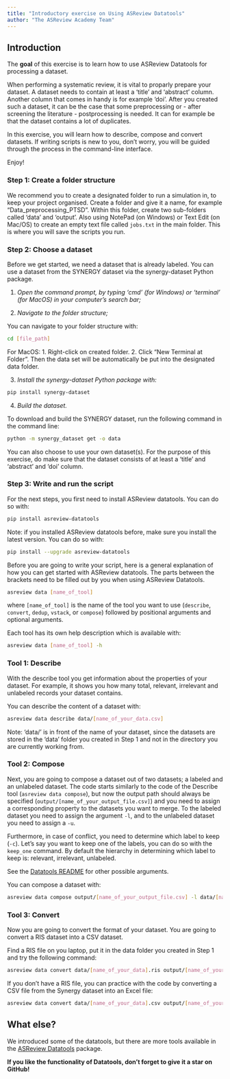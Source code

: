 ```yaml
---
title: "Introductory exercise on Using ASReview Datatools"
author: "The ASReview Academy Team"
---
```


## Introduction

The **goal** of this exercise is to learn how to use ASReview Datatools for processing a dataset.  

When performing a systematic review, it is vital to proparly prepare your dataset. A dataset needs to contain at least a 'title' and 'abstract' column. Another column that comes in handy is for example 'doi'. After you created such a dataset, it can be the case that some preprocessing or - after screening the literature - postprocessing is needed. It can for example be that the dataset contains a lot of duplicates.

In this exercise, you will learn how to describe, compose and convert datasets. If writing scripts is new to you, don’t worry, you will be guided through the process in the command-line interface.

Enjoy!

### Step 1: Create a folder structure

We recommend you to create a designated folder to run a simulation in,
to keep your project organised. Create a folder and give it a name, for
example “Data_preprocessing_PTSD”. Within this folder, create two
sub-folders called ‘data’ and ‘output’. Also using NotePad (on Windows)
or Text Edit (on Mac/OS) to create an empty text file called `jobs.txt`
in the main folder. This is where you will save the scripts you run.

### Step 2: Choose a dataset

Before we get started, we need a dataset that is already labeled. You can use a dataset from the SYNERGY dataset via the synergy-dataset Python package. 

1. *Open the command prompt, by typing ‘cmd’ (for Windows) or
    ‘terminal’ (for MacOS) in your computer’s search bar;* 
    
2.  *Navigate to the folder structure;*

You can navigate to your folder structure with:

``` bash
cd [file_path]
```
For MacOS: 
1. Right-click on created folder.
2. Click “New Terminal at Folder”.
Then the data set will be automatically be put into the designated data folder.

3. *Install the synergy-dataset Python package with:*

``` bash
pip install synergy-dataset
```
4. *Build the dataset.*     

To download and build the SYNERGY dataset, run the following command in the command line:

``` bash
python -m synergy_dataset get -o data
```
  
You can also choose to use your own dataset(s). For the purpose of this exercise, do make sure that the
dataset consists of at least a 'title' and 'abstract' and 'doi' column.


### Step 3: Write and run the script

For the next steps, you first need to install ASReview datatools. You can do so with:

``` bash
pip install asreview-datatools
```
Note: if you installed ASReview datatools before, make sure you install the latest version. You can do so with:

``` bash
pip install --upgrade asreview-datatools
```

Before you are going to write your script, here is a general explanation of how you can get started with ASReview datatools. The parts between the brackets need to be filled out by you when using ASReview Datatools.

```bash
asreview data [name_of_tool]
```

where `[name_of_tool]` is the name of the tool you want to use (`describe`, `convert`, `dedup`, `vstack`, or `compose`)
followed by positional arguments and optional arguments.

Each tool has its own help description which is available with:

```bash
asreview data [name_of_tool] -h
```

### Tool 1: Describe

With the describe tool you get information about the properties of your dataset. For example, it shows you how many total, relevant, irrelevant and unlabeled records your dataset contains.

You can describe the content of a dataset with:

``` bash
asreview data describe data/[name_of_your_data.csv]
```

Note: 'data/' is in front of the name of your dataset, since the datasets are stored in the 'data' folder you created in Step 1 and not in the directory you are currently working from.

### Tool 2: Compose

Next, you are going to compose a dataset out of two datasets; a labeled and an unlabeled dataset. The code starts similarly to the code of the Describe tool (`asreview data compose`), but now the output path should always be specified (`output/[name_of_your_output_file.csv]`) and you need to assign a corresponding property to the datasets you want to merge. To the labeled dataset you need to assign the argument `-l`, and to the unlabeled dataset you need to assign a `-u`.

Furthermore, in case of conflict, you need to determine which label to keep (`-c`). Let's say you want to keep one of the labels, you can do so with the `keep_one` command. By default the hierarchy in determining which label to keep is: relevant, irrelevant, unlabeled.

See the [Datatools README](https://github.com/asreview/asreview-datatools#data-compose-experimental){target="_blank"} for other possible arguments.

You can compose a dataset with:

``` bash
asreview data compose output/[name_of_your_output_file.csv] -l data/[name_of_your_data.csv] -u data/[name_of_your_data.csv] -c keep_one
```

### Tool 3: Convert

Now you are going to convert the format of your dataset. You are going to convert a RIS dataset into a CSV dataset.

Find a RIS file on you laptop, put it in the data folder you created in Step 1 and try the following command:

``` bash
asreview data convert data/[name_of_your_data].ris output/[name_of_your_output_file].csv
```

If you don't have a RIS file, you can practice with the code by converting a CSV file from the Synergy dataset into an Excel file:

``` bash
asreview data convert data/[name_of_your_data].csv output/[name_of_your_output_file].xlsx
```

## What else?

We introduced some of the datatools, but there are more tools available in the [ASReview Datatools](https://github.com/asreview/asreview-datatools){target="_blank"} package.

**If you like the functionality of Datatools, don’t forget to give it a
star on GitHub!**